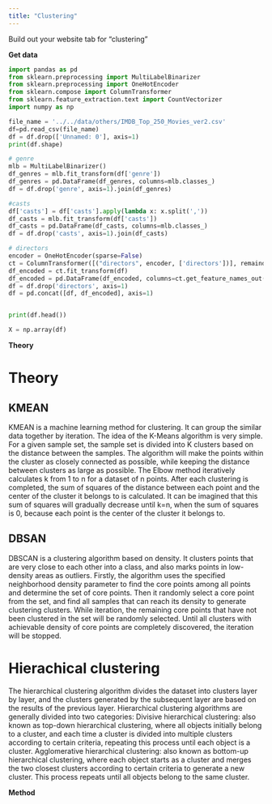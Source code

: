 ```yaml
---
title: "Clustering"
---
```


Build out your website tab for "clustering"

**Get data**
```python
import pandas as pd
from sklearn.preprocessing import MultiLabelBinarizer
from sklearn.preprocessing import OneHotEncoder
from sklearn.compose import ColumnTransformer
from sklearn.feature_extraction.text import CountVectorizer
import numpy as np

file_name = '../../data/others/IMDB_Top_250_Movies_ver2.csv'
df=pd.read_csv(file_name)  
df = df.drop(['Unnamed: 0'], axis=1)
print(df.shape)

# genre
mlb = MultiLabelBinarizer()
df_genres = mlb.fit_transform(df['genre'])
df_genres = pd.DataFrame(df_genres, columns=mlb.classes_)
df = df.drop('genre', axis=1).join(df_genres)

#casts
df['casts'] = df['casts'].apply(lambda x: x.split(','))
df_casts = mlb.fit_transform(df['casts'])
df_casts = pd.DataFrame(df_casts, columns=mlb.classes_)
df = df.drop('casts', axis=1).join(df_casts)

# directors
encoder = OneHotEncoder(sparse=False)
ct = ColumnTransformer([("directors", encoder, ['directors'])], remainder='passthrough')
df_encoded = ct.fit_transform(df)
df_encoded = pd.DataFrame(df_encoded, columns=ct.get_feature_names_out())
df = df.drop('directors', axis=1)
df = pd.concat([df, df_encoded], axis=1)


print(df.head())

X = np.array(df)

```

**Theory**

# Theory

## KMEAN
KMEAN is a machine learning method for clustering. It can group the similar data together by iteration.
The idea of the K-Means algorithm is very simple. For a given sample set, the sample set is divided into K clusters based on the distance between the samples. The algorithm will make the points within the cluster as closely connected as possible, while keeping the distance between clusters as large as possible. The Elbow method iteratively calculates k from 1 to n for a dataset of n points. After each clustering is completed, the sum of squares of the distance between each point and the center of the cluster it belongs to is calculated. It can be imagined that this sum of squares will gradually decrease until k=n, when the sum of squares is 0, because each point is the center of the cluster it belongs to.

## DBSAN
DBSCAN is a clustering algorithm based on density. It clusters points that are very close to each other into a class, and also marks points in low-density areas as outliers. Firstly, the algorithm uses the specified neighborhood density parameter to find the core points among all points and determine the set of core points. Then it randomly select a core point from the set, and find all samples that can reach its density to generate clustering clusters. While iteration, the remaining core points that have not been clustered in the set will be randomly selected. Until all clusters with achievable density of core points are completely discovered, the iteration will be stopped.

# Hierachical clustering
The hierarchical clustering algorithm divides the dataset into clusters layer by layer, and the clusters generated by the subsequent layer are based on the results of the previous layer. Hierarchical clustering algorithms are generally divided into two categories:
Divisive hierarchical clustering: also known as top-down hierarchical clustering, where all objects initially belong to a cluster, and each time a cluster is divided into multiple clusters according to certain criteria, repeating this process until each object is a cluster.
Agglomerative hierarchical clustering: also known as bottom-up hierarchical clustering, where each object starts as a cluster and merges the two closest clusters according to certain criteria to generate a new cluster. This process repeats until all objects belong to the same cluster.

**Method**